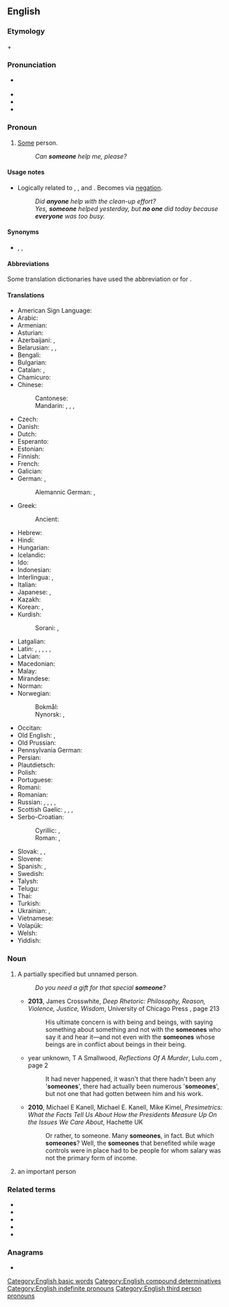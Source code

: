 ==English==

===Etymology===
{{m|en|some}} + {{m|en|one}}

===Pronunciation===
* {{a|RP|GA}} {{IPA|en|/ˈsʌmwʌn/}}
* {{audio|en|en-us-someone.ogg|Audio (GA)}}
* {{audio|LL-Q1860 (eng)-Nattes à chat-someone.wav|Audio|lang=en}}
* {{hyphenation|en|some|one}}

===Pronoun===
{{en-pron}}

# [[some|Some]] person.
#: ''Can '''someone''' help me, please?''

====Usage notes====
* Logically related to {{m|en|anyone}}, {{m|en|everyone}}, and {{m|en|no one}}. Becomes {{m|en|no one}} via [[negation]].
*: ''Did '''anyone''' help with the clean-up effort?''
*: ''Yes, '''someone''' helped yesterday, but '''no one''' did today because '''everyone''' was too busy.''

====Synonyms====
* {{l|en|anybody}}, {{l|en|anyone}}, {{l|en|somebody}}

====Abbreviations====
Some translation dictionaries have used the abbreviation {{m|en|s.o.}} or {{m|en|so}} for {{m|en|someone}}.

====Translations====
{{trans-top|some person}}
* American Sign Language: {{t|ase|1@InsideNeckhigh-FingerUpPalmBack CirclesHoriz}}
* Arabic: {{t+|ar|أَحَد}}
* Armenian: {{t+|hy|մեկ|alt=մեկը}}
* Asturian: {{t|ast|daquién}}
* Azerbaijani: {{t+|az|kimsə}}, {{t+|az|kim isə}}
* Belarusian: {{t|be|хто́сьці|sc=Cyrl}}, {{t|be|хтось|sc=Cyrl}}, {{t|be|не́хта|sc=Cyrl}}
* Bengali: {{t|bn|কেউ একটা|sc=Beng}}
* Bulgarian: {{t|bg|някой}}
* Catalan: {{t+|ca|algú}}, {{t+|ca|qualcú}}
* Chamicuro: {{t|ccc|ana'shanaye}}
* Chinese:
*: Cantonese: {{t|yue|有人|tr=jau5 jan4|sc=Hani}}
*: Mandarin: {{t+|cmn|有人|tr=yǒurén|sc=Hani}}, {{t+|cmn|某人|tr=mǒurén|sc=Hani}}, {{t+|cmn|誰|sc=Hani}}, {{t+|cmn|谁|tr=shéi, shuí|sc=Hani}}
* Czech: {{t+|cs|někdo}}
* Danish: {{t+|da|nogen}}
* Dutch: {{t+|nl|iemand}}
* Esperanto: {{t+|eo|iu}}
* Estonian: {{t+|et|keegi}}
* Finnish: {{t+|fi|joku}}
* French: {{t+|fr|quelqu'un}}
* Galician: {{t+|gl|alguén}}
* German: {{t+|de|jemand}}, {{t+|de|einer}}
*: Alemannic German: {{t|gsw|epper}}, {{t|gsw|ebber}}
* Greek: {{t+|el|κάποιος}}
*: Ancient: {{t|grc|τις}}
* Hebrew: {{t|he|מִישֶׁהוּ|tr=míshehu}}
* Hindi: {{t+|hi|कोई|sc=Deva}}
* Hungarian: {{t+|hu|valaki}}
* Icelandic: {{t+|is|einhver}}
* Ido: {{t+|io|ulu}}
* Indonesian: {{t+|id|seseorang}}
* Interlingua: {{t|ia|alicuno}}, {{t|ia|alcuno}}
* Italian: {{t+|it|qualcuno}}
* Japanese: {{t|ja|誰か|tr=だれか, dareka}}, {{t|ja|[[或る]][[人]]|tr=あるひと, aru hito}}
* Kazakh: {{t|kk|біреу|sc=Cyrl}}
* Korean: {{t|ko|누군가}}, {{t|ko|[[어떤]] [[사람]]}}
* Kurdish:
*: Sorani: {{t+|ku|یه‌کێک|tr=yekék|sc=ku-Arab}}, {{t+|ku|که‌سێک|tr=kesék|sc=ku-Arab}}
{{trans-mid}}
* Latgalian: {{t|ltg|kaids}}
* Latin: {{t+|la|aliquis|m|f}}, {{t|la|aliquid|n}}, {{t+|la|quidam|m|f}}, {{t+|la|quidam|n}}, {{t|la|quiddam|n}}, {{t|la|quaedam|f}}
* Latvian: {{t+|lv|kāds}}
* Macedonian: {{t|mk|некој}}
* Malay: {{t|ms|seseorang}}
* Mirandese: {{t|mwl|alguien}}
* Norman: {{t|nrf|tchitch'un}}
* Norwegian:
*: Bokmål: {{t+|nb|noen}}
*: Nynorsk: {{t|nn|nokon}}, {{t|nn|einkvan}}
* Occitan: {{t+|oc|qualqu'un}}
* Old English: {{t|ang|sum mann}}, {{t|ang|sum}}
* Old Prussian: {{t-simple|prg|aīnunts}}
* Pennsylvania German: {{t|pdc|ebber}}
* Persian: {{t+|fa|کسی|tr=kasi}}
* Plautdietsch: {{t|pdt|wäa}}
* Polish: {{t+|pl|ktoś}}
* Portuguese: {{t+|pt|alguém}}
* Romani: {{t|rom|varekon}}
* Romanian: {{t+|ro|cineva}}
* Russian: {{t+|ru|кто́-то}}, {{t+|ru|кто-нибу́дь}}, {{t+|ru|не́кто}}, {{t+|ru|кто-ли́бо}}, {{t+|ru|кое-кто́}}
* Scottish Gaelic: {{t|gd|cuideigin}}, {{qualifier|male}} {{t|gd|duin'-eigin}}, {{qualifier|male}} {{t|gd|feareigin}}, {{qualifier|female}} {{t|gd|tè-eigin}}
* Serbo-Croatian:
*: Cyrillic: {{qualifier|Bosnian, Serbian}} {{t|sh|неко|m|sc=Cyrl}}, {{qualifier|Croatian}} {{t|sh|нетко|m|sc=Cyrl}}
*: Roman: {{qualifier|Bosnian, Serbian}} {{t+|sh|neko|m}}, {{qualifier|Croatian}} {{t|sh|netko|m}}
* Slovak: {{t+|sk|niekto}}, {{t|sk|dakto}}, {{t|sk|voľakto}}
* Slovene: {{t+|sl|nekdó}}
* Spanish: {{t+|es|alguien}}, {{t+|es|alguno}}
* Swedish: {{t+|sv|någon}}
* Talysh: {{t|tly|ای نفری|tr=i nafari|sc=fa-Arab}}
* Telugu: {{t|te|ఎవరో}}
* Thai: {{t|th|บางคน}}
* Turkish: {{t+|tr|biri}}
* Ukrainian: {{t+|uk|хтось}}, {{t+|uk|хто-не́будь}}
* Vietnamese: {{t|vi|ai đó}}
* Volapük: {{t+|vo|ek}}
* Welsh: {{t+|cy|rhywun|m}}
* Yiddish: {{t|yi|עמעצער}}
{{trans-bottom}}

===Noun===
{{en-noun}}

# A partially specified but unnamed person.
#: ''Do you need a gift for that special '''someone'''?''
#* '''2013''', James Crosswhite, ''Deep Rhetoric: Philosophy, Reason, Violence, Justice, Wisdom'', University of Chicago Press {{ISBN|9780226016344}}, page 213
#*: His ultimate concern is with being and beings, with saying something about something and not with the '''someones''' who say it and hear it—and not even with the '''someones''' whose beings are in conflict about beings in their being.
#* year unknown, T A Smallwood, ''Reflections Of A Murder'', Lulu.com {{ISBN|9781445209425}}, page 2
#*: It had never happened, it wasn&#39;t that there hadn&#39;t been any &#39;'''someones'''&#39;, there had actually been numerous &#39;'''someones'''&#39;, but not one that had gotten between him and his work.
#* '''2010''', Michael E Kanell, Michael E. Kanell, Mike Kimel, ''Presimetrics: What the Facts Tell Us About How the Presidents Measure Up On the Issues We Care About'', Hachette UK {{ISBN|9781603762175}}
#*: Or rather, to someone. Many '''someones''', in fact. But which '''someones'''? Well, the '''someones''' that benefited while wage controls were in place had to be people for whom salary was not the primary form of income.
# {{senseid|en|important}} an important person
#: {{ux|en|He thinks he has become '''someone'''.}}

===Related terms===
* {{l|en|no one}}
* {{l|en|everyone}}
* {{l|en|anyone}}
* {{l|en|somewhere}}
* {{l|en|something}}

===Anagrams===
* {{anagrams|en|a=eemnoos|onesome}}

[[Category:English basic words]]
[[Category:English compound determinatives]]
[[Category:English indefinite pronouns]]
[[Category:English third person pronouns]]
